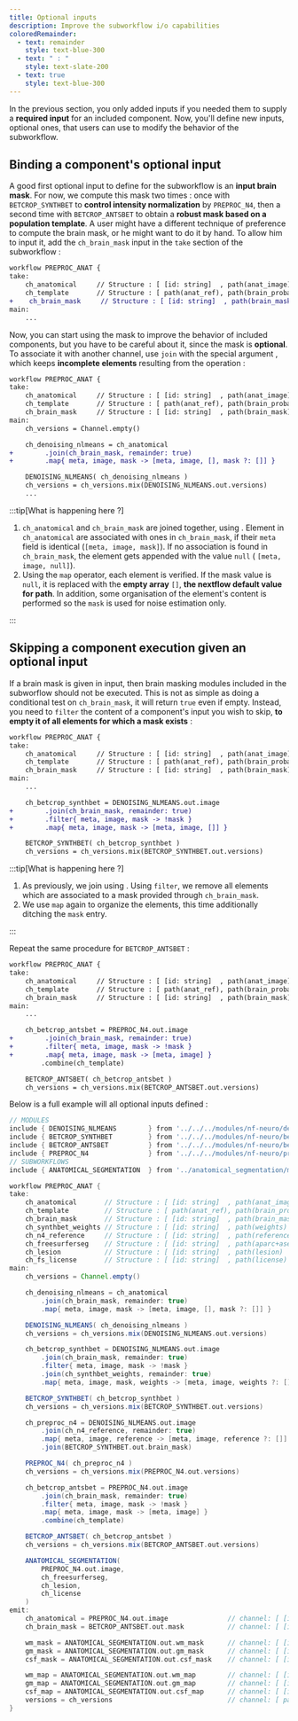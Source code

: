 ```yaml
---
title: Optional inputs
description: Improve the subworkflow i/o capabilities
coloredRemainder:
  - text: remainder
    style: text-blue-300
  - text: " : "
    style: text-slate-200
  - text: true
    style: text-blue-300
---
```



In the previous section, you only added inputs if you needed them to supply a **required input** for an included
component. Now, you'll define new inputs, optional ones, that users can use to modify the behavior of the subworkflow.

## Binding a component's optional input

A good first optional input to define for the subworkflow is an **input brain mask**. For now, we compute this mask two
times : once with `BETCROP_SYNTHBET` to **control intensity normalization** by `PREPROC_N4`, then a second time with
`BETCROP_ANTSBET` to obtain a **robust mask based on a population template**. A user might have a different technique
of preference to compute the brain mask, or he might want to do it by hand. To allow him to input it, add the
`ch_brain_mask` input in the <code class="text-blue-300">take</code> section of the subworkflow :

```diff lang="groovy"
workflow PREPROC_ANAT {
take:
    ch_anatomical     // Structure : [ [id: string]  , path(anat_image)  ]
    ch_template       // Structure : [ path(anat_ref), path(brain_proba) ]
+    ch_brain_mask     // Structure : [ [id: string]  , path(brain_mask)  ], optional
main:
    ...
```

Now, you can start using the mask to improve the behavior of included components, but you have to be careful about it,
since the mask is **optional**. To associate it with another channel, use `join` with the special argument
<InlineCode parts={frontmatter.coloredRemainder} />, which keeps **incomplete elements** resulting from the operation :

```diff lang="groovy" {"1": 10} {"2": 11}
workflow PREPROC_ANAT {
take:
    ch_anatomical     // Structure : [ [id: string]  , path(anat_image)  ]
    ch_template       // Structure : [ path(anat_ref), path(brain_proba) ]
    ch_brain_mask     // Structure : [ [id: string]  , path(brain_mask)  ], optional
main:
    ch_versions = Channel.empty()

    ch_denoising_nlmeans = ch_anatomical
+        .join(ch_brain_mask, remainder: true)
+        .map{ meta, image, mask -> [meta, image, [], mask ?: []] }

    DENOISING_NLMEANS( ch_denoising_nlmeans )
    ch_versions = ch_versions.mix(DENOISING_NLMEANS.out.versions)
    ...
```

:::tip[What is happening here ?]
<Steps>
1. `ch_anatomical` and `ch_brain_mask` are joined together, using <InlineCode parts={frontmatter.coloredRemainder} />.
   Element in `ch_anatomical` are associated with ones in `ch_brain_mask`, if their `meta` field is identical (`[meta, image, mask]`).
   If no association is found in `ch_brain_mask`, the element gets appended with the value <code class="text-blue-300">null</code>
   ( `[meta, image, null]`).
2. Using the `map` operator, each element is verified. If the mask value is <code class="text-blue-300">null</code>, it is replaced with the
   **empty array** `[]`, **the nextflow default value for path**. In addition, some organisation of the element's content is
   performed so the `mask` is used for noise estimation only.
</Steps>
:::

## Skipping a component execution given an optional input

If a brain mask is given in input, then brain masking modules included in the subworflow should not be executed. This is
not as simple as doing a conditional test on `ch_brain_mask`, it will return <code class="text-blue-300">true</code> even if
empty. Instead, you need to `filter` the content of a component's input you wish to skip, **to empty it of all elements for
which a mask exists** :

```diff lang="groovy" {"1": 10,11} {"2": 12}
workflow PREPROC_ANAT {
take:
    ch_anatomical     // Structure : [ [id: string]  , path(anat_image)  ]
    ch_template       // Structure : [ path(anat_ref), path(brain_proba) ]
    ch_brain_mask     // Structure : [ [id: string]  , path(brain_mask)  ], optional
main:
    ...

    ch_betcrop_synthbet = DENOISING_NLMEANS.out.image
+        .join(ch_brain_mask, remainder: true)
+        .filter{ meta, image, mask -> !mask }
+        .map{ meta, image, mask -> [meta, image, []] }

    BETCROP_SYNTHBET( ch_betcrop_synthbet )
    ch_versions = ch_versions.mix(BETCROP_SYNTHBET.out.versions)
```

:::tip[What is happening here ?]
<Steps>
1. As previously, we join using <InlineCode parts={frontmatter.coloredRemainder} />. Using `filter`, we remove all elements which are associated to a
   mask provided through `ch_brain_mask`.
2. We use `map` again to organize the elements, this time additionally ditching the `mask` entry.
</Steps>
:::

Repeat the same procedure for `BETCROP_ANTSBET` :

```diff lang="groovy" {"1": 10,11} {"2": 12}
workflow PREPROC_ANAT {
take:
    ch_anatomical     // Structure : [ [id: string]  , path(anat_image)  ]
    ch_template       // Structure : [ path(anat_ref), path(brain_proba) ]
    ch_brain_mask     // Structure : [ [id: string]  , path(brain_mask)  ], optional
main:
    ...

    ch_betcrop_antsbet = PREPROC_N4.out.image
+        .join(ch_brain_mask, remainder: true)
+        .filter{ meta, image, mask -> !mask }
+        .map{ meta, image, mask -> [meta, image] }
        .combine(ch_template)

    BETCROP_ANTSBET( ch_betcrop_antsbet )
    ch_versions = ch_versions.mix(BETCROP_ANTSBET.out.versions)
```

Below is a full example will all optional inputs defined :

```groovy
// MODULES
include { DENOISING_NLMEANS        } from '../../../modules/nf-neuro/denoising/nlmeans/main'
include { BETCROP_SYNTHBET         } from '../../../modules/nf-neuro/betcrop/synthbet/main'
include { BETCROP_ANTSBET          } from '../../../modules/nf-neuro/betcrop/antsbet/main'
include { PREPROC_N4               } from '../../../modules/nf-neuro/preproc/n4/main'
// SUBWORKFLOWS
include { ANATOMICAL_SEGMENTATION  } from '../anatomical_segmentation/main'

workflow PREPROC_ANAT {
take:
    ch_anatomical       // Structure : [ [id: string]  , path(anat_image)                ]
    ch_template         // Structure : [ path(anat_ref), path(brain_proba)               ]
    ch_brain_mask       // Structure : [ [id: string]  , path(brain_mask)                ], optional
    ch_synthbet_weights // Structure : [ [id: string]  , path(weights)                   ], optional
    ch_n4_reference     // Structure : [ [id: string]  , path(reference)                 ], optional
    ch_freesurferseg    // Structure : [ [id: string]  , path(aparc+aseg) , path(wmparc) ], optional
    ch_lesion           // Structure : [ [id: string]  , path(lesion)                    ], optional
    ch_fs_license       // Structure : [ [id: string]  , path(license)                   ], optional
main:
    ch_versions = Channel.empty()

    ch_denoising_nlmeans = ch_anatomical
        .join(ch_brain_mask, remainder: true)
        .map{ meta, image, mask -> [meta, image, [], mask ?: []] }

    DENOISING_NLMEANS( ch_denoising_nlmeans )
    ch_versions = ch_versions.mix(DENOISING_NLMEANS.out.versions)

    ch_betcrop_synthbet = DENOISING_NLMEANS.out.image
        .join(ch_brain_mask, remainder: true)
        .filter{ meta, image, mask -> !mask }
        .join(ch_synthbet_weights, remainder: true)
        .map{ meta, image, mask, weights -> [meta, image, weights ?: []] }

    BETCROP_SYNTHBET( ch_betcrop_synthbet )
    ch_versions = ch_versions.mix(BETCROP_SYNTHBET.out.versions)

    ch_preproc_n4 = DENOISING_NLMEANS.out.image
        .join(ch_n4_reference, remainder: true)
        .map{ meta, image, reference -> [meta, image, reference ?: []] }
        .join(BETCROP_SYNTHBET.out.brain_mask)

    PREPROC_N4( ch_preproc_n4 )
    ch_versions = ch_versions.mix(PREPROC_N4.out.versions)

    ch_betcrop_antsbet = PREPROC_N4.out.image
        .join(ch_brain_mask, remainder: true)
        .filter{ meta, image, mask -> !mask }
        .map{ meta, image, mask -> [meta, image] }
        .combine(ch_template)

    BETCROP_ANTSBET( ch_betcrop_antsbet )
    ch_versions = ch_versions.mix(BETCROP_ANTSBET.out.versions)

    ANATOMICAL_SEGMENTATION(
        PREPROC_N4.out.image,
        ch_freesurferseg,
        ch_lesion,
        ch_license
    )
emit:
    ch_anatomical = PREPROC_N4.out.image               // channel: [ [id: string]      , path(image)      ]
    ch_brain_mask = BETCROP_ANTSBET.out.mask           // channel: [ [id: string]      , path(brain_mask) ]

    wm_mask = ANATOMICAL_SEGMENTATION.out.wm_mask      // channel: [ [id: string]      , path(wm_mask)    ]
    gm_mask = ANATOMICAL_SEGMENTATION.out.gm_mask      // channel: [ [id: string]      , path(gm_mask)    ]
    csf_mask = ANATOMICAL_SEGMENTATION.out.csf_mask    // channel: [ [id: string]      , path(csf_mask)   ]

    wm_map = ANATOMICAL_SEGMENTATION.out.wm_map        // channel: [ [id: string]      , path(wm_map)     ]
    gm_map = ANATOMICAL_SEGMENTATION.out.gm_map        // channel: [ [id: string]      , path(gm_map)     ]
    csf_map = ANATOMICAL_SEGMENTATION.out.csf_map      // channel: [ [id: string]      , path(csf_map)    ]
    versions = ch_versions                             // channel: [ path(versions.yml)                   ]
}
```